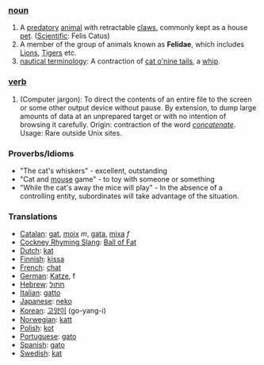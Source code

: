 ===[[noun]]===
#A [[predatory]] [[animal]]  with retractable [[claw]]s, commonly kept as a house [[pet]]. ([[Scientific]]: Felis Catus)
#A member of the group of animals known as '''Felidae''', which includes [[Lion]]s, [[Tiger]]s etc.
#[[nautical terminology]]: A contraction of [[cat o'nine tails]], a [[whip]].

===[[verb]]===
#(Computer jargon): To direct the contents of an entire file to the screen or some other output device without pause. By extension, to dump large amounts of data at an unprepared target or with no intention of browsing it carefully. Origin: contraction of the word ''[[concatenate]]''. Usage: Rare outside Unix sites. 

===Proverbs/Idioms===
* "The cat's whiskers" - excellent, outstanding
* "Cat and [[mouse]] game" - to toy with someone or something
* "While the cat's away the mice will play" - In the absence of a controlling entity, subordinates will take advantage of the situation.

===Translations===
*[[Catalan]]: [[gat]], [[moix]] ''m'', [[gata]], [[mixa]] ''f''
*[[Cockney Rhyming Slang]]: [[Ball of Fat]]
*[[Dutch]]: [[kat]]
*[[Finnish]]: [[kissa]]
*[[French]]: [[chat]]
*[[German]]: [[Katze]], f
*[[Hebrew]]: [[חתול]]
*[[Italian]]: [[gatto]]
*[[Japanese]]: [[neko]]
*[[Korean]]: [[고양이]] (go-yang-i) 
*[[Norwegian]]: [[katt]]
*[[Polish]]: [[kot]]
*[[Portuguese]]: [[gato]]
*[[Spanish]]: [[gato]]
*[[Swedish]]: [[kat]]